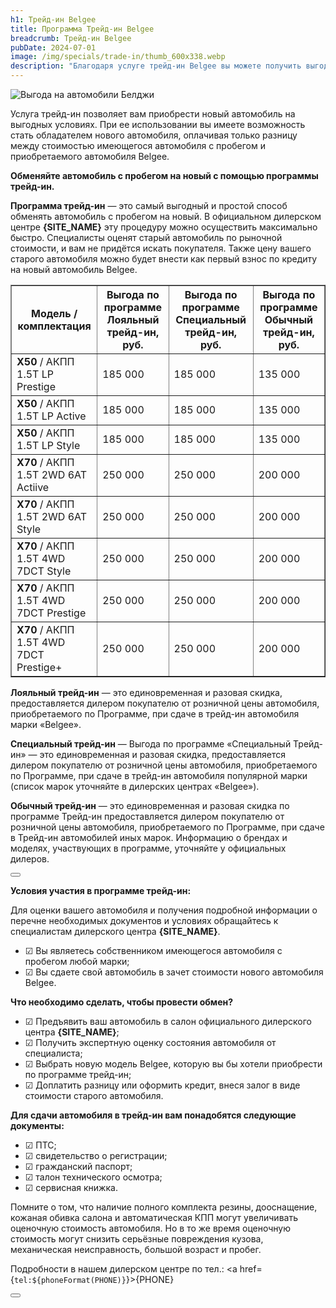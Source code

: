```yaml
---
h1: Трейд-ин Belgee
title: Программа Трейд-ин Belgee
breadcrumb: Трейд-ин Belgee
pubDate: 2024-07-01
image: /img/specials/trade-in/thumb_600x338.webp
description: "Благодаря услуге трейд-ин Belgee вы можете получить выгоду при покупке автомобиля Belgee, сдав свой текущий автомобиль. Оценить имеющийся автомобиль вы можете в Belgee Партнер Самара."
---
```



<picture>
    <source media="(min-width: 942px)" srcset="/img/specials/trade-in/banner_1920x1080.webp" />
    <source media="(min-width: 320px)" srcset="/img/specials/trade-in/banner_1080.webp" />
    <img src="/img/specials/trade-in/banner_1920x1080.webp" class="w-full mb-10" alt="Выгода на автомобили Белджи" />
</picture>

Услуга трейд-ин позволяет вам приобрести новый автомобиль на выгодных условиях. При ее использовании вы имеете возможность стать обладателем нового автомобиля, оплачивая только разницу между стоимостью имеющегося автомобиля с пробегом и приобретаемого автомобиля Belgee.

**Обменяйте автомобиль с пробегом на новый с помощью программы трейд-ин.**

**Программа трейд-ин** — это самый выгодный и простой способ обменять автомобиль с пробегом на новый. В официальном дилерском центре **{SITE_NAME}** эту процедуру можно осуществить максимально быстро. Специалисты оценят старый автомобиль по рыночной стоимости, и вам не придётся искать покупателя. Также цену вашего старого автомобиля можно будет внести как первый взнос по кредиту на новый автомобиль Belgee.

<div class="overflow-auto min-w-full my-14">
    <table border="1">
        <thead>
			<tr>
				<th class="text-left">Модель / комплектация</th>
				<th>Выгода по программе Лояльный трейд-ин, руб.</th>
				<th>Выгода по программе Специальный трейд-ин, руб.</th>
				<th>Выгода по программе Обычный трейд-ин, руб.</th>
			</tr>
		</thead>
        <tbody>
            <tr>
                <td class="text-left"><strong>X50</strong> / АКПП 1.5Т LP Prestige</td>
                <td>185 000</td>
                <td>185 000</td>
                <td>135 000</td>
            </tr>
            <tr>
                <td class="text-left"><strong>X50</strong> / АКПП 1.5Т LP Active</td>
                <td>185 000</td>
                <td>185 000</td>
                <td>135 000</td>
            </tr>
            <tr>
                <td class="text-left"><strong>X50</strong> / АКПП 1.5Т LP Style</td>
                <td>185 000</td>
                <td>185 000</td>
                <td>135 000</td>
            </tr>
            <tr>
                <td class="text-left"><strong>X70</strong> / АКПП 1.5T 2WD 6AT Actiive</td>
                <td>250 000</td>
                <td>250 000</td>
                <td>200 000</td>
            </tr>
            <tr>
                <td class="text-left"><strong>X70</strong> / АКПП 1.5T 2WD 6AT Style</td>
                <td>250 000</td>
                <td>250 000</td>
                <td>200 000</td>
            </tr>
            <tr>
                <td class="text-left"><strong>X70</strong> / АКПП 1.5T 4WD 7DCT Style</td>
                <td>250 000</td>
                <td>250 000</td>
                <td>200 000</td>
            </tr>
            <tr>
                <td class="text-left"><strong>X70</strong> / АКПП 1.5T 4WD 7DCT Prestige</td>
                <td>250 000</td>
                <td>250 000</td>
                <td>200 000</td>
            </tr>
            <tr>
                <td class="text-left"><strong>X70</strong> / АКПП 1.5T 4WD 7DCT Prestige+</td>
                <td>250 000</td>
                <td>250 000</td>
                <td>200 000</td>
            </tr>
        </tbody>
    </table>
</div>

<strong>Лояльный трейд-ин</strong> — это единовременная и разовая скидка, предоставляется дилером покупателю от розничной цены автомобиля, приобретаемого по Программе, при сдаче в трейд-ин автомобиля марки «Belgee». 

<strong>Специальный трейд-ин</strong> — Выгода по программе «Специальный Трейд-ин» — это единовременная и разовая скидка, предоставляется дилером покупателю от розничной цены автомобиля, приобретаемого по Программе, при сдаче в трейд-ин автомобиля популярной марки (список марок уточняйте в дилерских центрах «Belgee»). 

<strong>Обычный трейд-ин</strong> — это единовременная и разовая скидка по программе Трейд-ин предоставляется дилером покупателю от розничной цены автомобиля, приобретаемого по Программе, при сдаче в Трейд-ин автомобилей иных марок. Информацию о брендах и моделях, участвующих в программе, уточняйте у официальных дилеров.

<div class="flex justify-center mt-10 mb-5">
    <Button 
        classes="popup-link block !px-4 xl:!px-8 !py-2 xl:!py-3 !text-white !no-underline" 
        url="#common-modal" 
        title="Заявка на трейд-ин"
        dataTitle="Заявка на Трейд-ин Belgee"
        dataFormName="Заявка на трейд-ин"
    />
</div>

**Условия участия в программе трейд-ин:**

Для оценки вашего автомобиля и получения подробной информации о перечне необходимых документов и условиях обращайтесь к специалистам дилерского центра **{SITE_NAME}**.

- ☑ Вы являетесь собственником имеющегося автомобиля с пробегом любой марки;
- ☑ Вы сдаете свой автомобиль в зачет стоимости нового автомобиля Belgee.

**Что необходимо сделать, чтобы провести обмен?**

- ☑ Предъявить ваш автомобиль в салон официального дилерского центра **{SITE_NAME}**;
- ☑ Получить экспертную оценку состояния автомобиля от специалиста;
- ☑ Выбрать новую модель Belgee, которую вы бы хотели приобрести по программе трейд-ин;
- ☑ Доплатить разницу или оформить кредит, внеся залог в виде стоимости старого автомобиля.

**Для сдачи автомобиля в трейд-ин вам понадобятся следующие документы:**

- ☑ ПТС;
- ☑ свидетельство о регистрации;
- ☑ гражданский паспорт;
- ☑ талон технического осмотра;
- ☑ сервисная книжка.

Помните о том, что наличие полного комплекта резины, дооснащение, кожаная обивка салона и автоматическая КПП могут увеличивать оценочную стоимость автомобиля. Но в то же время оценочную стоимость могут снизить серьёзные повреждения кузова, механическая неисправность, большой возраст и пробег.

Подробности в нашем дилерском центре по тел.: <a href={`tel:${phoneFormat(PHONE)}`}>{PHONE}</a>

<div class="flex justify-center mt-10 mb-5">
    <Button 
        classes="popup-link block !px-4 xl:!px-8 !py-2 xl:!py-3 !text-white !no-underline" 
        url="#common-modal" 
        title="Получить предложение"
        dataTitle="Получить предложение на Трейд-ин Belgee"
        dataFormName="Получить предложение. Трейд-ин Belgee"
    />
</div>